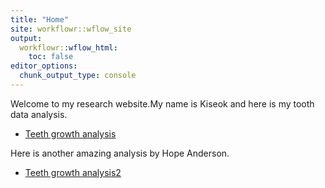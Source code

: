 ```yaml
---
title: "Home"
site: workflowr::wflow_site
output:
  workflowr::wflow_html:
    toc: false
editor_options:
  chunk_output_type: console
---
```


Welcome to my research website.My name is Kiseok and here is my tooth data analysis.

* [Teeth growth analysis](teeth.html)

Here is another amazing analysis by Hope Anderson.

* [Teeth growth analysis2](https://hdanderson.github.io/myproject_reproducibility/)
